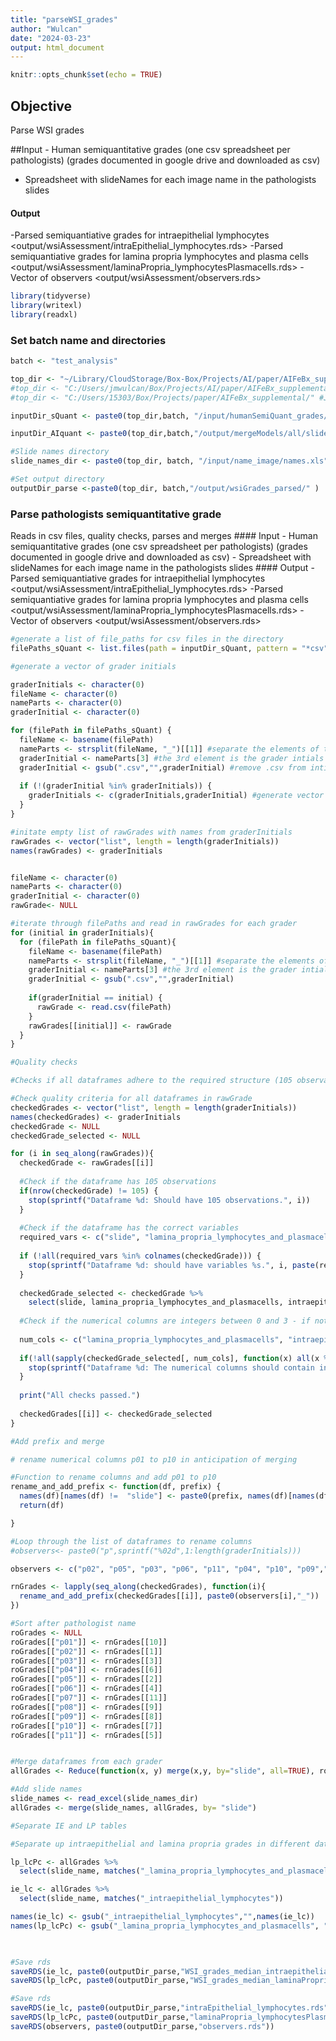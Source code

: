 ```yaml
---
title: "parseWSI_grades"
author: "Wulcan"
date: "2024-03-23"
output: html_document
---
```


```r
knitr::opts_chunk$set(echo = TRUE)
```

## Objective
Parse WSI grades

##Input
-  Human semiquantitative grades (one csv spreadsheet per pathologists) (grades documented in google drive and downloaded as csv) </input/humanSemiQuant_grades/>

- Spreadsheet with slideNames for each image name in the pathologists slides </input/name_image/name.xls>

#### Output
-Parsed semiquantiative grades for intraepithelial lymphocytes <output/wsiAssessment/intraEpithelial_lymphocytes.rds>
-Parsed semiquantiative grades for lamina propria lymphocytes and plasma cells <output/wsiAssessment/laminaPropria_lymphocytesPlasmacells.rds>
- Vector of observers <output/wsiAssessment/observers.rds>

```r
library(tidyverse)
library(writexl)
library(readxl)
```


### Set batch name and directories
```r

batch <- "test_analysis"

top_dir <- "~/Library/CloudStorage/Box-Box/Projects/AI/paper/AIFeBx_supplemental/" #jmwMacBook
#top_dir <- "C:/Users/jmwulcan/Box/Projects/AI/paper/AIFeBx_supplemental/" #jmwDell
#top_dir <- "C:/Users/15303/Box/Projects/paper/AIFeBx_supplemental/" #JMW lenovo

inputDir_sQuant <- paste0(top_dir,batch, "/input/humanSemiQuant_grades/")

inputDir_AIquant <- paste0(top_dir,batch,"/output/mergeModels/all/slideSummary_2024-03-06.rds")

#Slide names directory
slide_names_dir <- paste0(top_dir, batch, "/input/name_image/names.xls")

#Set output directory 
outputDir_parse <-paste0(top_dir, batch,"/output/wsiGrades_parsed/" )
```

### Parse pathologists semiquantitative grade
Reads in csv files, quality checks, parses and merges
#### Input
-  Human semiquantitative grades (one csv spreadsheet per pathologists) (grades documented in google drive and downloaded as csv) </input/humanSemiQuant_grades/>
- Spreadsheet with slideNames for each image name in the pathologists slides </input/name_image/name.xls>
#### Output
-Parsed semiquantiative grades for intraepithelial lymphocytes <output/wsiAssessment/intraEpithelial_lymphocytes.rds>
-Parsed semiquantiative grades for lamina propria lymphocytes and plasma cells <output/wsiAssessment/laminaPropria_lymphocytesPlasmacells.rds>
- Vector of observers <output/wsiAssessment/observers.rds>

```r

#generate a list of file_paths for csv files in the directory
filePaths_sQuant <- list.files(path = inputDir_sQuant, pattern = "*csv", full.names = TRUE)

#generate a vector of grader initials

graderInitials <- character(0)
fileName <- character(0)
nameParts <- character(0)
graderInitial <- character(0)

for (filePath in filePaths_sQuant) {
  fileName <- basename(filePath)
  nameParts <- strsplit(fileName, "_")[[1]] #separate the elements of the  file path
  graderInitial <- nameParts[3] #the 3rd element is the grader intials
  graderInitial <- gsub(".csv","",graderInitial) #remove .csv from intial
 
  if (!(graderInitial %in% graderInitials)) {
    graderInitials <- c(graderInitials,graderInitial) #generate vector of initials
  }
}

#initate empty list of rawGrades with names from graderInitials
rawGrades <- vector("list", length = length(graderInitials))
names(rawGrades) <- graderInitials


fileName <- character(0)
nameParts <- character(0)
graderInitial <- character(0)
rawGrade<- NULL

#iterate through filePaths and read in rawGrades for each grader
for (initial in graderInitials){
  for (filePath in filePaths_sQuant){
    fileName <- basename(filePath)
    nameParts <- strsplit(fileName, "_")[[1]] #separate the elements of the  file path
    graderInitial <- nameParts[3] #the 3rd element is the grader intials
    graderInitial <- gsub(".csv","",graderInitial)
    
    if(graderInitial == initial) {
      rawGrade <- read.csv(filePath)
    }
    rawGrades[[initial]] <- rawGrade
  }
}

#Quality checks

#Checks if all dataframes adhere to the required structure (105 observations, contains the correct columns and only contains integers between 0 and 3 in numerical columns)

#Check quality criteria for all dataframes in rawGrade
checkedGrades <- vector("list", length = length(graderInitials))
names(checkedGrades) <- graderInitials
checkedGrade <- NULL
checkedGrade_selected <- NULL

for (i in seq_along(rawGrades)){
  checkedGrade <- rawGrades[[i]]
  
  #Check if the dataframe has 105 observations
  if(nrow(checkedGrade) != 105) {
    stop(sprintf("Dataframe %d: Should have 105 observations.", i))
  }
  
  #Check if the dataframe has the correct variables
  required_vars <- c("slide", "lamina_propria_lymphocytes_and_plasmacells", "intraepithelial_lymphocytes")
  
  if (!all(required_vars %in% colnames(checkedGrade))) {
    stop(sprintf("Dataframe %d: should have variables %s.", i, paste(required_vars, collapse = ", ")))
  }
  
  checkedGrade_selected <- checkedGrade %>%
    select(slide, lamina_propria_lymphocytes_and_plasmacells, intraepithelial_lymphocytes)
  
  #Check if the numerical columns are integers between 0 and 3 - if not - round them to the closest (if right in between randomly round up or down)
  
  num_cols <- c("lamina_propria_lymphocytes_and_plasmacells", "intraepithelial_lymphocytes")
  
  if(!all(sapply(checkedGrade_selected[, num_cols], function(x) all(x %in% 0:3) && all(x %% 1 == 0)))) {
    stop(sprintf("Dataframe %d: The numerical columns should contain integers between 0 and 3.", i))
  }
  
  print("All checks passed.")
  
  checkedGrades[[i]] <- checkedGrade_selected
}

#Add prefix and merge

# rename numerical columns p01 to p10 in anticipation of merging

#Function to rename columns and add p01 to p10
rename_and_add_prefix <- function(df, prefix) {
  names(df)[names(df) !=  "slide"] <- paste0(prefix, names(df)[names(df) != "slide"])
  return(df)

}

#Loop through the list of dataframes to rename columns
#observers<- paste0("p",sprintf("%02d",1:length(graderInitials)))

observers <- c("p02", "p05", "p03", "p06", "p11", "p04", "p10", "p09","p08", "p01", "p07") #To match assignments for lc_level validation

rnGrades <- lapply(seq_along(checkedGrades), function(i){
  rename_and_add_prefix(checkedGrades[[i]], paste0(observers[i],"_"))
})

#Sort after pathologist name
roGrades <- NULL
roGrades[["p01"]] <- rnGrades[[10]]
roGrades[["p02"]] <- rnGrades[[1]]
roGrades[["p03"]] <- rnGrades[[3]]
roGrades[["p04"]] <- rnGrades[[6]]
roGrades[["p05"]] <- rnGrades[[2]]
roGrades[["p06"]] <- rnGrades[[4]]
roGrades[["p07"]] <- rnGrades[[11]]
roGrades[["p08"]] <- rnGrades[[9]]
roGrades[["p09"]] <- rnGrades[[8]]
roGrades[["p10"]] <- rnGrades[[7]]
roGrades[["p11"]] <- rnGrades[[5]]


#Merge dataframes from each grader
allGrades <- Reduce(function(x, y) merge(x,y, by="slide", all=TRUE), roGrades)

#Add slide names
slide_names <- read_excel(slide_names_dir)
allGrades <- merge(slide_names, allGrades, by= "slide") 

#Separate IE and LP tables

#Separate up intraepithelial and lamina propria grades in different dataframes

lp_lcPc <- allGrades %>%
  select(slide_name, matches("_lamina_propria_lymphocytes_and_plasmacells")) 

ie_lc <- allGrades %>%
  select(slide_name, matches("_intraepithelial_lymphocytes"))

names(ie_lc) <- gsub("_intraepithelial_lymphocytes","",names(ie_lc))
names(lp_lcPc) <- gsub("_lamina_propria_lymphocytes_and_plasmacells", "", names(lp_lcPc))


  
#Save rds 
saveRDS(ie_lc, paste0(outputDir_parse,"WSI_grades_median_intraepithelial.rds"))
saveRDS(lp_lcPc, paste0(outputDir_parse,"WSI_grades_median_laminaPropria.rds"))

#Save rds 
saveRDS(ie_lc, paste0(outputDir_parse,"intraEpithelial_lymphocytes.rds"))
saveRDS(lp_lcPc, paste0(outputDir_parse,"laminaPropria_lymphocytesPlasmacells.rds"))
saveRDS(observers, paste0(outputDir_parse,"observers.rds"))
```